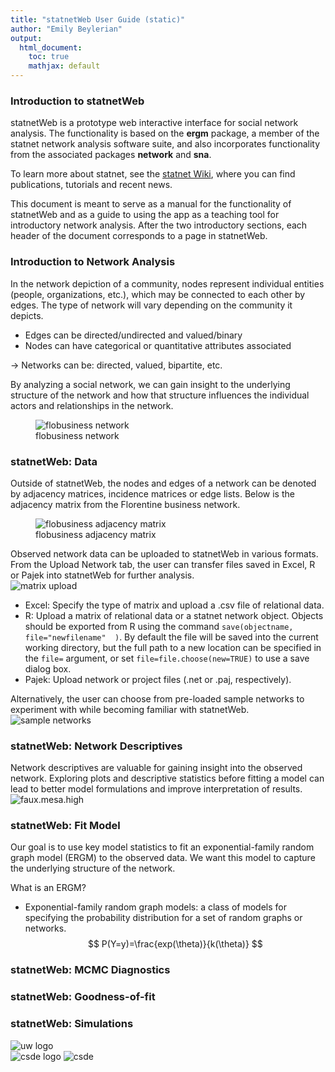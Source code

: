 ```yaml
---
title: "statnetWeb User Guide (static)"
author: "Emily Beylerian"
output:
  html_document:
    toc: true
    mathjax: default
---
```


### Introduction to statnetWeb

statnetWeb is a prototype web interactive interface for social network analysis. The functionality is based on the **ergm** package, a member of the statnet network analysis software suite, and also incorporates functionality from the associated packages **network** and **sna**.

To learn more about statnet, see the [statnet Wiki](https://statnet.csde.washington.edu/trac), where you can find publications, tutorials and recent news.

This document is meant to serve as a manual for the functionality of statnetWeb and as a guide to using the app as a teaching tool for introductory network analysis. After the two introductory sections, each header of the document corresponds to a page in statnetWeb. 

### Introduction to Network Analysis

In the network depiction of a community, nodes represent individual entities (people, organizations, etc.), which may be connected to each other by edges. The type of network will vary depending on the community it depicts. 

* Edges can be directed/undirected and valued/binary
* Nodes can have categorical or quantitative attributes associated

$\rightarrow$ Networks can be: directed, valued, bipartite, etc.

By analyzing a social network, we can gain insight to the underlying structure of the network and how that structure influences the individual actors and relationships in the network.

![flobusiness network](images/flobusiness_plot.png)

### statnetWeb: Data

Outside of statnetWeb, the nodes and edges of a network can be denoted by adjacency matrices, incidence matrices or edge lists. Below is the adjacency matrix from the Florentine business network.

![flobusiness adjacency matrix](images/flobusiness_adjmx.png)

Observed network data can be uploaded to statnetWeb in various formats. From the Upload Network tab, the user can transfer files saved in Excel, R or Pajek into statnetWeb for further analysis.  
![matrix upload](images/sw_uploaddata.png)

* Excel: Specify the type of matrix and upload a .csv file of relational data.  
* R: Upload a matrix of relational data or a statnet network object. Objects should be exported from R using the command `save(objectname, file="newfilename"  )`. By default the file will be saved into the current working directory, but the full path to a new location can be specified in the `file=` argument, or set `file=file.choose(new=TRUE)` to use a save dialog box.  
* Pajek: Upload network or project files (.net or .paj, respectively).  


Alternatively, the user can choose from pre-loaded sample networks to experiment with while becoming familiar with statnetWeb.
![sample networks](images/sw_uploaddata2.png)

### statnetWeb: Network Descriptives

Network descriptives are valuable for gaining insight into the observed network. Exploring plots and descriptive statistics before fitting a model can lead to better model formulations and improve interpretation of results.  
![faux.mesa.high](images/mesa_colorplot.png)

### statnetWeb: Fit Model

Our goal is to use key model statistics to fit an exponential-family random graph model (ERGM) to the observed data. We want this model to capture the underlying structure of the network.  

What is an ERGM?  

* Exponential-family random graph models: a class of models for specifying the probability distribution for a set of random graphs or networks.
$$ P(Y=y)=\frac{exp(\theta)}{k(\theta)} $$

### statnetWeb: MCMC Diagnostics

### statnetWeb: Goodness-of-fit

### statnetWeb: Simulations

![uw logo](images/UW.Wordmark_small.jpg)  
![csde logo](images/csdelogo_crop_small.png) ![csde](images/csde_goudy.fw_small.png)
